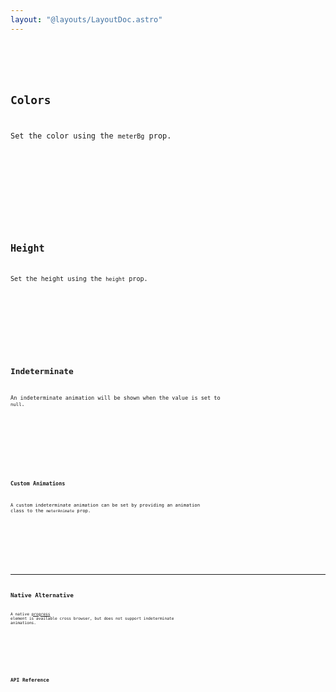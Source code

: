 ```yaml
---
layout: "@layouts/LayoutDoc.astro"
---
```




<Preview client:load>
  <Fragment slot="preview">
    <Example client:load />
  </Fragment>
  <Fragment slot="code">
    <Code code={ExampleRaw} lang="svelte" />
  </Fragment>
</Preview>

## Colors

Set the color using the `meterBg` prop.

<Preview client:load>
  <Fragment slot="preview">
    <ExampleColors client:load />
  </Fragment>
  <Fragment slot="code">
    <Code code={ExampleColorsRaw} lang="svelte" />
  </Fragment>
</Preview>

## Height

Set the height using the `height` prop.

<Preview client:load>
  <Fragment slot="preview">
    <ExampleHeight client:load />
  </Fragment>
  <Fragment slot="code">
    <Code code={ExampleHeightRaw} lang="svelte" />
  </Fragment>
</Preview>

## Indeterminate

An indeterminate animation will be shown when the value is set to `null`.

<Preview client:load>
  <Fragment slot="preview">
    <ExampleIndeterminate client:load />
  </Fragment>
  <Fragment slot="code">
    <Code code={ExampleIndeterminateRaw} lang="svelte" />
  </Fragment>
</Preview>

### Custom Animations

A custom indeterminate animation can be set by providing an animation class to the `meterAnimate` prop.

<Preview client:load>
  <Fragment slot="preview">
    <ExampleCustomAnimation client:load />
  </Fragment>
  <Fragment slot="code">
    <Code code={ExampleCustomAnimationRaw} lang="svelte" />
  </Fragment>
</Preview>

---

## Native Alternative

A native [progress](https://developer.mozilla.org/en-US/docs/Web/HTML/Element/progress) element is available cross browser, but does not support indeterminate animations.

<Preview client:load>
  <Fragment slot="preview">
    <ExampleNative />
  </Fragment>
  <Fragment slot="code">
    <Code code={ExampleNativeRaw} lang="html" />
  </Fragment>
</Preview>

## API Reference

<ApiTable />
